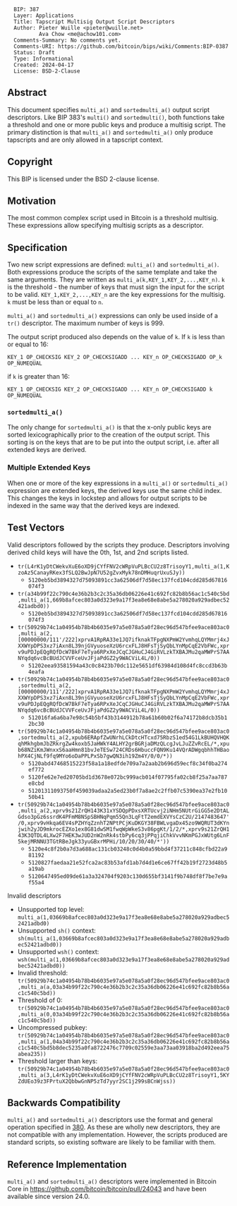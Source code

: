 <pre>
  BIP: 387
  Layer: Applications
  Title: Tapscript Multisig Output Script Descriptors
  Author: Pieter Wuille <pieter@wuille.net>
          Ava Chow <me@achow101.com>
  Comments-Summary: No comments yet.
  Comments-URI: https://github.com/bitcoin/bips/wiki/Comments:BIP-0387
  Status: Draft
  Type: Informational
  Created: 2024-04-17
  License: BSD-2-Clause
</pre>

==Abstract==

This document specifies <tt>multi_a()</tt> and <tt>sortedmulti_a()</tt> output script descriptors.
Like BIP 383's <tt>multi()</tt> and <tt>sortedmulti()</tt>, both functions take a threshold and one
or more public keys and produce a multisig script. The primary distinction is that <tt>multi_a()</tt>
and <tt>sortedmulti_a()</tt> only produce tapscripts and are only allowed in a tapscript context.

==Copyright==

This BIP is licensed under the BSD 2-clause license.

==Motivation==

The most common complex script used in Bitcoin is a threshold multisig.
These expressions allow specifying multisig scripts as a descriptor.

==Specification==

Two new script expressions are defined: <tt>multi_a()</tt> and <tt>sortedmulti_a()</tt>.
Both expressions produce the scripts of the same template and take the same arguments.
They are written as <tt>multi_a(k,KEY_1,KEY_2,...,KEY_n)</tt>.
<tt>k</tt> is the threshold - the number of keys that must sign the input for the script to be valid.
<tt>KEY_1,KEY_2,...,KEY_n</tt> are the key expressions for the multisig. <tt>k</tt> must be less than or equal to <tt>n</tt>.

<tt>multi_a()</tt> and <tt>sortedmulti_a()</tt> expressions can only be used inside of a <tt>tr()</tt> descriptor.
The maximum number of keys is 999.

The output script produced also depends on the value of <tt>k</tt>. If <tt>k</tt> is less than or equal to 16:
<pre>
KEY_1 OP_CHECKSIG KEY_2 OP_CHECKSIGADD ... KEY_n OP_CHECKSIGADD OP_k OP_NUMEQUAL
</pre>

if <tt>k</tt> is greater than 16:
<pre>
KEY_1 OP_CHECKSIG KEY_2 OP_CHECKSIGADD ... KEY_n OP_CHECKSIGADD k OP_NUMEQUAL
</pre>

===<tt>sortedmulti_a()</tt>===

The only change for <tt>sortedmulti_a()</tt> is that the x-only public keys are sorted lexicographically prior to the creation of the output script.
This sorting is on the keys that are to be put into the output script, i.e. after all extended keys are derived.

===Multiple Extended Keys</tt>===

When one or more of the key expressions in a <tt>multi_a()</tt> or <tt>sortedmulti_a()</tt> expression are extended keys, the derived keys use the same child index.
This changes the keys in lockstep and allows for output scripts to be indexed in the same way that the derived keys are indexed.

==Test Vectors==

Valid descriptors followed by the scripts they produce. Descriptors involving derived child keys will have the 0th, 1st, and 2nd scripts listed.

* <tt>tr(L4rK1yDtCWekvXuE6oXD9jCYfFNV2cWRpVuPLBcCU2z8TrisoyY1,multi_a(1,KzoAz5CanayRKex3fSLQ2BwJpN7U52gZvxMyk78nDMHuqrUxuSJy))</tt>
** <tt>5120eb5bd3894327d75093891cc3a62506df7d58ec137fcd104cdd285d67816074f3</tt>
* <tt>tr(a34b99f22c790c4e36b2b3c2c35a36db06226e41c692fc82b8b56ac1c540c5bd,multi_a(1,669b8afcec803a0d323e9a17f3ea8e68e8abe5a278020a929adbec52421adbd0))</tt>
** <tt>5120eb5bd3894327d75093891cc3a62506df7d58ec137fcd104cdd285d67816074f3</tt>
* <tt>tr(50929b74c1a04954b78b4b6035e97a5e078a5a0f28ec96d547bfee9ace803ac0,multi_a(2,[00000000/111'/222]xprvA1RpRA33e1JQ7ifknakTFpgNXPmW2YvmhqLQYMmrj4xJXXWYpDPS3xz7iAxn8L39njGVyuoseXzU6rcxFLJ8HFsTjSyQbLYnMpCqE2VbFWc,xprv9uPDJpEQgRQfDcW7BkF7eTya6RPxXeJCqCJGHuCJ4GiRVLzkTXBAJMu2qaMWPrS7AANYqdq6vcBcBUdJCVVFceUvJFjaPdGZ2y9WACViL4L/0))</tt>
** <tt>51202eea93581594a43c0c8423b70dc112e5651df63984d108d4fc8ccd3b63b4eafa</tt>
* <tt>tr(50929b74c1a04954b78b4b6035e97a5e078a5a0f28ec96d547bfee9ace803ac0,sortedmulti_a(2,[00000000/111'/222]xprvA1RpRA33e1JQ7ifknakTFpgNXPmW2YvmhqLQYMmrj4xJXXWYpDPS3xz7iAxn8L39njGVyuoseXzU6rcxFLJ8HFsTjSyQbLYnMpCqE2VbFWc,xprv9uPDJpEQgRQfDcW7BkF7eTya6RPxXeJCqCJGHuCJ4GiRVLzkTXBAJMu2qaMWPrS7AANYqdq6vcBcBUdJCVVFceUvJFjaPdGZ2y9WACViL4L/0))</tt>
** <tt>512016fa6a6ba7e98c54b5bf43b3144912b78a61b60b02f6a74172b8dcb35b12bc30</tt>
* <tt>tr(50929b74c1a04954b78b4b6035e97a5e078a5a0f28ec96d547bfee9ace803ac0,sortedmulti_a(2,xpub6ERApfZwUNrhLCkDtcHTcxd75RbzS1ed54G1LkBUHQVHQKqhMkhgbmJbZRkrgZw4koxb5JaHWkY4ALHY2grBGRjaDMzQLcgJvLJuZZvRcEL/*,xpub68NZiKmJWnxxS6aaHmn81bvJeTESw724CRDs6HbuccFQN9Ku14VQrADWgqbhhTHBaohPX4CjNLf9fq9MYo6oDaPPLPxSb7gwQN3ih19Zm4Y/0/0/*))</tt>
** <tt>5120abd47468515223f58a1a18edfde709a7a2aab2b696d59ecf8c34f0ba274ef772</tt>
** <tt>5120fe62e7ed20705bd1d3678e072bc999acb014f07795fa02cb8f25a7aa787e8cbd</tt>
** <tt>51201311093750f459039adaa2a5ed23b0f7a8ae2c2ffb07c5390ea37e2fb1050b41</tt>
* <tt>tr(50929b74c1a04954b78b4b6035e97a5e078a5a0f28ec96d547bfee9ace803ac0,multi_a(2,xprv9s21ZrQH143K31xYSDQpPDxsXRTUcvj2iNHm5NUtrGiGG5e2DtALGdso3pGz6ssrdK4PFmM8NSpSBHNqPqm55Qn3LqFtT2emdEXVYsCzC2U/2147483647'/0,xprv9vHkqa6EV4sPZHYqZznhT2NPtPCjKuDKGY38FBWLvgaDx45zo9WQRUT3dKYnjwih2yJD9mkrocEZXo1ex8G81dwSM1fwqWpWkeS3v86pgKt/1/2/*,xprv9s21ZrQH143K3QTDL4LXw2F7HEK3wJUD2nW2nRk4stbPy6cq3jPPqjiChkVvvNKmPGJxWUtg6LnF5kejMRNNU3TGtRBeJgk33yuGBxrMPHi/10/20/30/40/*'))</tt>
** <tt>5120e4c8f2b0a7d3a688ac131cb03248c0d4b0a59bbd4f37211c848cfbd22a981192</tt>
** <tt>5120827faedaa21e52fca2ac83b53afd1ab7d4d1e6ce67ff42b19f2723d48b5a19ab</tt>
** <tt>5120647495ed09de61a3a324704f9203c130d655bf3141f9b748df8f7be7e9af55a4</tt>

Invalid descriptors

* Unsupported top level: <tt>multi_a(1,03669b8afcec803a0d323e9a17f3ea8e68e8abe5a278020a929adbec52421adbd0)</tt>
* Unsupported <tt>sh()</tt> context: <tt>sh(multi_a(1,03669b8afcec803a0d323e9a17f3ea8e68e8abe5a278020a929adbec52421adbd0))</tt>
* Unsupported <tt>wsh()</tt> context: <tt>wsh(multi_a(1,03669b8afcec803a0d323e9a17f3ea8e68e8abe5a278020a929adbec52421adbd0))</tt>
* Invalid threshold: <tt>tr(50929b74c1a04954b78b4b6035e97a5e078a5a0f28ec96d547bfee9ace803ac0,multi_a(a,03a34b99f22c790c4e36b2b3c2c35a36db06226e41c692fc82b8b56ac1c540c5bd))</tt>
* Threshold of 0: <tt>tr(50929b74c1a04954b78b4b6035e97a5e078a5a0f28ec96d547bfee9ace803ac0,multi_a(0,03a34b99f22c790c4e36b2b3c2c35a36db06226e41c692fc82b8b56ac1c540c5bd))</tt>
* Uncompressed pubkey: <tt>tr(50929b74c1a04954b78b4b6035e97a5e078a5a0f28ec96d547bfee9ace803ac0,multi_a(1,04a34b99f22c790c4e36b2b3c2c35a36db06226e41c692fc82b8b56ac1c540c5bd5b8dec5235a0fa8722476c7709c02559e3aa73aa03918ba2d492eea75abea235))</tt>
* Threshold larger than keys: <tt>tr(50929b74c1a04954b78b4b6035e97a5e078a5a0f28ec96d547bfee9ace803ac0,multi_a(3,L4rK1yDtCWekvXuE6oXD9jCYfFNV2cWRpVuPLBcCU2z8TrisoyY1,5KYZdUEo39z3FPrtuX2QbbwGnNP5zTd7yyr2SC1j299sBCnWjss))</tt>

==Backwards Compatibility==

<tt>multi_a()</tt> and <tt>sortedmulti_a()</tt> descriptors use the format and general operation specified in [[bip-0380.mediawiki|380]].
As these are wholly new descriptors, they are not compatible with any implementation.
However, the scripts produced are standard scripts, so existing software are likely to be familiar with them.

==Reference Implementation==

<tt>multi_a()</tt> and <tt>sortedmulti_a()</tt> descriptors were implemented in Bitcoin Core in https://github.com/bitcoin/bitcoin/pull/24043 and have been available since version 24.0.
